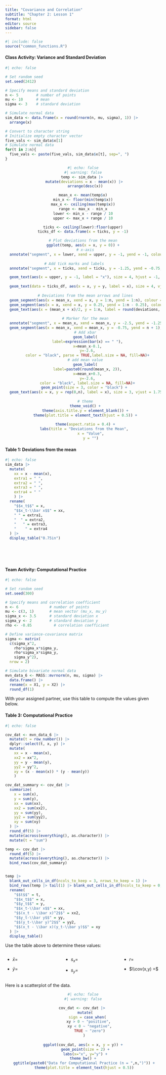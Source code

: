 ```yaml
---
title: "Covariance and Correlation"
subtitle: "Chapter 2: Lesson 1"
format: html
editor: source
sidebar: false
---
```


```r
#| include: false
source("common_functions.R")
```

#### Class Activity: Variance and Standard Deviation 

```r
#| echo: false

# Set random seed
set.seed(2412)

# Specify means and standard deviation
n <- 5        # number of points
mu <- 10      # mean
sigma <- 3    # standard deviation

# Simulate normal data
sim_data <- data.frame(x = round(rnorm(n, mu, sigma), 1)) |> 
  arrange(x)

# Convert to character string
# Initialize empty character vector
five_vals <- sim_data$x[1]
# Simulate normal data
for(t in 2:n){
  five_vals <- paste(five_vals, sim_data$x[t], sep=", ")
}
```

<center>

```r
#| echo: false
#| warning: false
temp <- sim_data |> 
  mutate(deviations = x - mean(x)) |> 
  arrange(desc(x))

mean_x <- mean(temp$x)
min_x <- floor(min(temp$x))
max_x <- ceiling(max(temp$x))
range <- max_x - min_x
lower <- min_x - range / 10
upper <- max_x + range / 10

ticks <- ceiling(lower):floor(upper)
ticks_df <- data.frame(x = ticks, y = -1)

# Plot deviations from the mean
ggplot(temp, aes(x = x, y = 0)) +
  # x-axis
  annotate("segment", x = lower, xend = upper, y = -1, yend = -1, colour = "black", linewidth = 1, arrow = arrow(length = unit(0.3,"cm"))) +
  
  # Add tick marks and labels          
  annotate("segment", x = ticks, xend = ticks, y = -1.25, yend = -0.75, colour = "black", linewidth = 0.5) +

  geom_text(aes(x = upper, y = -1, label = "x"), size = 4, hjust = -1, vjust = 0, color = "black") +
  
  geom_text(data = ticks_df, aes(x = x, y = y, label = x), size = 4, vjust = 2, color = "black") +
  
  # Deviations from the mean arrows and lines
  geom_segment(aes(x = mean_x, xend = x, y = 1:n, yend = 1:n), colour = "black", linewidth = 1, arrow = arrow(length = unit(0.3,"cm"))) +
  geom_segment(aes(x = x, xend = x, y = 0.25, yend = 1:n - 0.25), colour = "black", linewidth = 0.5, linetype = "dashed") +
  geom_text(aes(x = (mean_x + x)/2, y = 1:n, label = round(deviations, 2)), size = 3, vjust = -0.5) +
  
  # Marker for the mean
  annotate("segment", x = mean_x, xend = mean_x, y = -2.5, yend = -1.25, colour = "black", linewidth = 1, arrow = arrow(length = unit(0.3,"cm"))) +
  geom_segment(aes(x = mean_x, xend = mean_x, y = -0.75, yend = n + 1), colour = "black", linewidth = 0.5, linetype = "dashed") +
  # Add xbar
  geom_label(
    label=expression(bar(x) == " "),
    x=mean_x-0.1,
    y=-2.6,
    color = "black", parse = TRUE,label.size = NA, fill=NA)+
  # add mean value
  geom_label(
    label=paste0(round(mean_x, 2)),
    x=mean_x+0.3,
    y=-2.6,
    color = "black", label.size = NA, fill=NA)+
  geom_point(size = 3, color = "black") + 
  geom_text(aes(x = x, y = rep(0,n), label = x), size = 3, vjust = 1.75) +
  
  # theme
  theme_void() +
  theme(axis.title.y = element_blank()) +
  theme(plot.title = element_text(hjust = 0.5)) +
     
  theme(aspect.ratio = 0.4) +
  labs(title = "Deviations from the Mean", 
       x = "Value",
       y = "")
```

</center>



#### Table 1: Deviations from the mean
```r
#| echo: false
sim_data |> 
  mutate(
    xx = x - mean(x),
    extra1 = " ",
    extra2 = " ",
    extra3 = " ",
    extra4 = " "
    ) |> 
  rename(
    "$$x_t$$" = x,
    "$$x_t-\\bar x$$" = xx,
    " " = extra1,
    "  " = extra2,
    "   " = extra3,
    "    " = extra4
  ) |>
  display_table("0.75in")
```

<br>
<br>
<br>

#### Team Activity: Computational Practice 

```r
#| echo: false

# Set random seed
set.seed(300)

# Specify means and correlation coefficient
n <- 6              # number of points
mu <- c(3, 1)       # mean vector (mu_x, mu_y)
sigma_x <- 3.5      # standard deviation x
sigma_y <- 2        # standard deviation y
rho <- -0.85          # correlation coefficient

# Define variance-covariance matrix
sigma <- matrix(
  c(sigma_x^2,
    rho*sigma_x*sigma_y,
    rho*sigma_x*sigma_y,
    sigma_y^2),
  nrow = 2)

# Simulate bivariate normal data
mvn_data_6 <- MASS::mvrnorm(n, mu, sigma) |> 
  data.frame() |> 
  rename(x = X1, y = X2) |> 
  round_df(1)
```

::: {.callout-tip icon=false title="Check Your Understanding"}

With your assigned partner, use this table to compute the values given below.

#### Table 3: Computational Practice

```r
#| echo: false

cov_dat <- mvn_data_6 |> 
  mutate(t = row_number()) |> 
  dplyr::select(t, x, y) |> 
  mutate(
    xx = x - mean(x),
    xx2 = xx^2,
    yy = y - mean(y),
    yy2 = yy^2,
    xy = (x - mean(x)) * (y - mean(y))
    ) 

cov_dat_summary <- cov_dat |> 
  summarize(
    x = sum(x),
    y = sum(y),
    xx = sum(xx),
    xx2 = sum(xx2),
    yy = sum(yy),
    yy2 = sum(yy2),
    xy = sum(xy)
  ) |> 
  round_df(5) |>
  mutate(across(everything(), as.character)) |> 
  mutate(t = "sum")

temp <- cov_dat |> 
  round_df(5) |>
  mutate(across(everything(), as.character)) |> 
  bind_rows(cov_dat_summary)


temp |> 
  blank_out_cells_in_df(ncols_to_keep = 3, nrows_to_keep = 1) |>
  bind_rows(temp |> tail(1) |> blank_out_cells_in_df(ncols_to_keep = 0, nrows_to_keep = 0) |> mutate(t = "$$~$$") ) |> 
  rename(
    "$$t$$" = t,
    "$$x_t$$" = x,
    "$$y_t$$" = y,
    "$$x_t-\\bar x$$" = xx, 
    "$$(x_t - \\bar x)^2$$" = xx2, 
    "$$y_t-\\bar y$$" = yy,
    "$$(y_t-\\bar y)^2$$" = yy2, 
    "$$(x_t - \\bar x)(y_t-\\bar y)$$" = xy
  ) |>
  display_table()
```

Use the table above to determine these values:

::: columns
::: {.column width="30%"}

-   $\bar x =$

-   $\bar y =$

:::

::: {.column width="5%"}
<!-- empty column to create gap -->
:::

::: {.column width="30%"}

-   $s_x =$

-   $s_y =$

:::

::: {.column width="5%"}
<!-- empty column to create gap -->
:::

::: {.column width="30%"}

-   $r =$

-   $\\cov(x,y) =$

:::
:::


Here is a scatterplot of the data.

<center>

```r
#| echo: false
#| warning: false

cov_dat <- cov_dat |> 
  mutate(
    sign = case_when(
      xy > 0 ~ "positive", 
      xy < 0 ~ "negative",
      TRUE ~ "zero")
  ) 
  
ggplot(cov_dat, aes(x = x, y = y)) +
  geom_point(size = 2) +
  labs(x="x", y="y") +
  theme_bw() +  
  ggtitle(paste0("Data for Computational Practice (n = ",n,")")) + 
  theme(plot.title = element_text(hjust = 0.5)) 
```

</center>

:::


